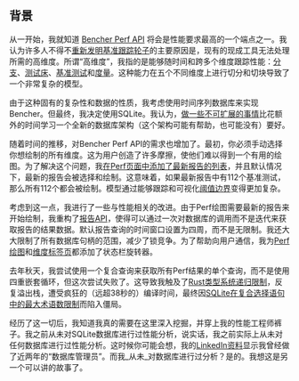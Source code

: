 ## 背景

从一开始，我就知道 [Bencher Perf API][perf query] 将会是性能要求最高的一个端点之一。我认为许多人不得不[重新发明基准跟踪轮子][prior art]的主要原因是，现有的现成工具无法处理所需的高维度。所谓“高维度”，我指的是能够随时间和跨多个维度跟踪性能：[分支][branch]、[测试床][testbed]、[基准测试][benchmarks]和[度量][measures]。这种能力在五个不同维度上进行切分和切块导致了一个非常复杂的模型。

由于这种固有的复杂性和数据的性质，我考虑使用时间序列数据库来实现Bencher。但最终，我决定使用SQLite。我认为，[做一些不可扩展的事情][do things that dont scale]比花额外的时间学习一个全新的数据库架构（这个架构可能有帮助，也可能没有）要好。

随着时间的推移，对Bencher Perf API的需求也增加了。最初，你必须手动选择你想绘制的所有维度。这为用户创造了许多摩擦，使他们难以得到一个有用的绘图。为了解决这个问题，我[在Perf页面中添加了最新报告的列表][github issue 133]，并且默认情况下，最新的报告会被选择和绘制。这意味着，如果最新报告中有112个基准测试，那么所有112个都会被绘制。模型通过能够跟踪和可视化[阈值边界][thresholds]变得更加复杂。

考虑到这一点，我进行了一些与性能相关的改进。由于Perf绘图需要最新的报告来开始绘制，我重构了[报告API][reports api]，使得可以通过一次对数据库的调用而不是迭代来获取报告的结果数据。默认报告查询的时间窗口设置为四周，而不是无限制。我还大大限制了所有数据库句柄的范围，减少了锁竞争。为了帮助向用户通信，我为[Perf绘图][bencher v0317]和[维度标签页][bencher v045]都添加了状态栏旋转器。

去年秋天，我尝试使用一个复合查询来获取所有Perf结果的单个查询，而不是使用四重嵌套循环，但这次尝试失败了。这导致我触及了[Rust类型系统递归限制][recusion limit]，反复溢出栈，遭受疯狂的（远超38秒的）编译时间，最终因[SQLite在复合选择语句中的最大术语数限制][sqlite limits]而陷入僵局。

经历了这一切后，我知道我真的需要在这里深入挖掘，并穿上我的性能工程师裤子。我之前从未对SQLite数据库进行过性能分析，说实话，我之前实际上从未对任何数据库进行过性能分析。这时候你可能会想，我的[LinkedIn资料][linkedin epompeii]显示我曾经做了近两年的“数据库管理员”。而我_从未_对数据库进行过分析？是的。我想这是另一个可以讲的故事了。

[do things that dont scale]: https://paulgraham.com/ds.html
[github issue 133]: https://github.com/bencherdev/bencher/issues/133
[recusion limit]: https://doc.rust-lang.org/reference/attributes/limits.html#the-recursion_limit-attribute
[sqlite limits]: https://www.sqlite.org/limits.html
[linkedin epompeii]: https://www.linkedin.com/in/epompeii/

[perf query]: /zh/docs/api/projects/perf/#get-v0projectsprojectperf
[prior art]: /zh/docs/reference/prior-art/#benchmark-tracking-tools
[branch]: /zh/docs/explanation/benchmarking/#branch
[testbed]: /zh/docs/explanation/benchmarking/#testbed
[benchmarks]: /zh/docs/explanation/benchmarking/#benchmarks
[measures]: /zh/docs/explanation/benchmarking/#measures
[thresholds]: /zh/docs/explanation/thresholds/
[reports api]: /zh/docs/api/projects/reports/#get-v0projectsprojectreports
[bencher v0317]: /zh/docs/reference/changelog/#v0317
[bencher v045]: /zh/docs/reference/changelog/#v045